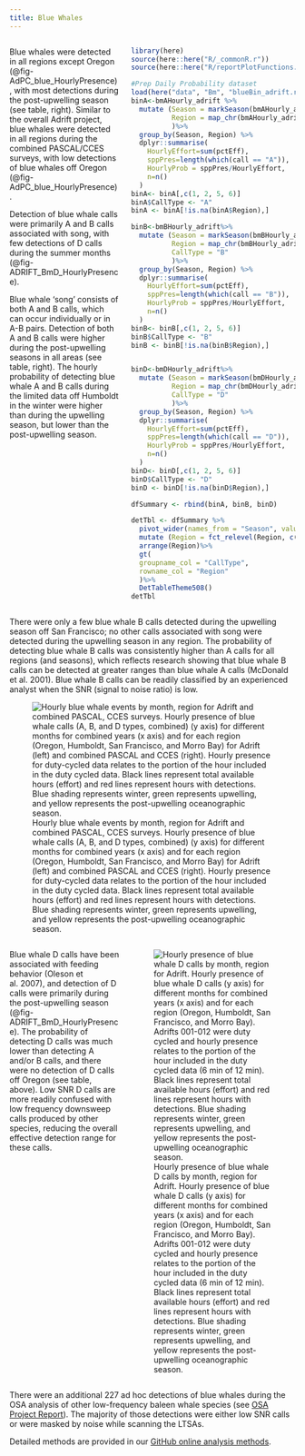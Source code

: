 ```yaml
---
title: Blue Whales
---
```

::: columns
::: {.column width="40%"}

Blue whales were detected in all regions except Oregon (@fig-AdPC_blue_HourlyPresence), with most detections during the post-upwelling season (see table, right). Similar to the overall Adrift project, blue whales were detected in all regions during the combined PASCAL/CCES surveys, with low detections of blue whales off Oregon (@fig-AdPC_blue_HourlyPresence).

Detection of blue whale calls were primarily A and B calls associated with song, with few detections of D calls during the summer months (@fig-ADRIFT_BmD_HourlyPresence).

Blue whale ‘song’ consists of both A and B calls, which can occur individually or in A-B pairs. Detection of both A and B calls were higher during the post-upwelling seasons in all areas (see table, right). The hourly probability of detecting blue whale A and B calls during the limited data off Humboldt in the winter were higher than during the upwelling season, but lower than the post-upwelling season. 

:::

::: {.column width="60%"}

```r
library(here)
source(here::here("R/_commonR.r"))
source(here::here("R/reportPlotFunctions.r"))

#Prep Daily Probability dataset 
load(here("data", "Bm", "blueBin_adrift.rdata"))
binA<-bmAHourly_adrift %>%
  mutate (Season = markSeason(bmAHourly_adrift$UTC),
          Region = map_chr(bmAHourly_adrift$Latitude, find_region)
          )%>%
  group_by(Season, Region) %>%
  dplyr::summarise(
    HourlyEffort=sum(pctEff),
    sppPres=length(which(call == "A")),
    HourlyProb = sppPres/HourlyEffort,
    n=n()
  )
binA<- binA[,c(1, 2, 5, 6)]
binA$CallType <- "A"
binA <- binA[!is.na(binA$Region),]

binB<-bmBHourly_adrift%>%
  mutate (Season = markSeason(bmBHourly_adrift$UTC),
          Region = map_chr(bmBHourly_adrift$Latitude, find_region),
          CallType = "B"
          )%>%
  group_by(Season, Region) %>%
  dplyr::summarise(
    HourlyEffort=sum(pctEff),
    sppPres=length(which(call == "B")),
    HourlyProb = sppPres/HourlyEffort,
    n=n()
  )
binB<- binB[,c(1, 2, 5, 6)]
binB$CallType <- "B"
binB <- binB[!is.na(binB$Region),]


binD<-bmDHourly_adrift%>%
  mutate (Season = markSeason(bmDHourly_adrift$UTC),
          Region = map_chr(bmDHourly_adrift$Latitude, find_region),
          CallType = "D"
          )%>%
  group_by(Season, Region) %>%
  dplyr::summarise(
    HourlyEffort=sum(pctEff),
    sppPres=length(which(call == "D")),
    HourlyProb = sppPres/HourlyEffort,
    n=n()
  )
binD<- binD[,c(1, 2, 5, 6)]
binD$CallType <- "D"
binD <- binD[!is.na(binD$Region),]

dfSummary <- rbind(binA, binB, binD)

detTbl <- dfSummary %>%
  pivot_wider(names_from = "Season", values_from = c("HourlyProb", "n"))%>%
  mutate (Region = fct_relevel(Region, c("Oregon", "Humboldt", "San Francisco", "Morro Bay")))%>%
  arrange(Region)%>%
  gt(
  groupname_col = "CallType",
  rowname_col = "Region"
  )%>%
  DetTableTheme508()
detTbl

```
:::

:::

There were only a few blue whale B calls detected during the upwelling season off San Francisco; no other calls associated with song were detected during the upwelling season in any region. The probability of detecting blue whale B calls was consistently higher than A calls for all regions (and seasons), which reflects research showing that blue whale B calls can be detected at greater ranges than blue whale A calls (McDonald et al. 2001). Blue whale B calls can be readily classified by an experienced analyst when the SNR (signal to noise ratio) is low.


![Hourly blue whale events by month, region for Adrift and combined PASCAL, CCES surveys. Hourly presence of blue whale calls (A, B, and D types, combined) (y axis) for different months for combined years (x axis) and for each region (Oregon, Humboldt, San Francisco, and Morro Bay) for Adrift (left) and combined PASCAL and CCES (right). Hourly presence for duty-cycled data relates to the portion of the hour included in the duty cycled data. Black lines represent total available hours (effort) and red lines represent hours with detections. Blue shading represents winter, green represents upwelling, and yellow represents the post-upwelling oceanographic season.](/figs/AdPC_blue_HourlyPresence.png){#fig-AdPC_blue_HourlyPresence fig-alt="Hourly presence of blue whales detected during the Adrift study (left graph) and the combined PASCAL/CCES surveys (right graph). Detections in Oregon are shown in the top graphs, then Humboldt, San Francisco, and Morro Bay at the bottom. The number of hours is provided on the x-axis, and the date on the y-axis, with seasons shaded in blue for winter, green for upwelling, and yellow for the post-upwelling season. Effort is outlined with a black line, and hours of effort with detections are highlighted in red. Detections of blue whales were high in all regions except Oregon during the post-upwelling season for Adrift, PASCAL, and CCES surveys. Detections were low in the upwelling season."}


::: columns
::: {.column width="40%"}



Blue whale D calls have been associated with feeding behavior (Oleson et al. 2007), and detection of D calls were primarily during the post-upwelling season (@fig-ADRIFT_BmD_HourlyPresence). The probability of detecting D calls was much lower than detecting A and/or B calls, and there were no detection of D calls off Oregon (see table, above). Low SNR D calls are more readily confused with low frequency downsweep calls produced by other species, reducing the overall effective detection range for these calls. 


::: 

::: {.column width="60%"}

![Hourly presence of blue whale D calls by month, region for Adrift. Hourly presence of blue whale D calls (y axis) for different months for combined years (x axis) and for each region (Oregon, Humboldt, San Francisco, and Morro Bay). Adrifts 001-012 were duty cycled and hourly presence relates to the portion of the hour included in the duty cycled data (6 min of 12 min). Black lines represent total available hours (effort) and red lines represent hours with detections. Blue shading represents winter, green represents upwelling, and yellow represents the post-upwelling oceanographic season.](/figs/ADRIFT_BmD_HourlyPresence.png){#fig-ADRIFT_BmD_HourlyPresence fig-alt="Hourly presence of blue whale ‘D’ calls detected during the Adrift study. Detections in Oregon are shown in the top graphs, then Humboldt, San Francisco, and Morro Bay at the bottom. The number of hours is provided on the x-axis, and the date on the y-axis, with seasons shaded in blue for winter, green for upwelling, and yellow for the post-upwelling season. Effort is outlined with a black line, and hours of effort with detections are highlighted in red. Non-song ‘D’ calls were detected in late upwelling (San Francisco) and early post-upwelling seasons and account for a fraction of the overall calls presented in Figure 10.1."}

:::

:::



There were an additional 227 ad hoc detections of blue whales during the OSA analysis of other low-frequency baleen whale species (see [OSA Project Report](https://github.com/shannonrankin/ADRIFT_Report/blob/main/supplement/OSA_NMSF_2023.578_Project_Report.pdf)). The majority of those detections were either low SNR calls or were masked by noise while scanning the LTSAs.


Detailed methods are provided in our [GitHub online analysis methods](https://sael-swfsc.github.io/adrift-analysis-methods/content/BaleenWhales/Overview.html#blue-whales).

